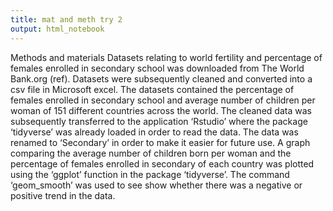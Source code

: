 ```yaml
---
title: mat and meth try 2
output: html_notebook
---
```

Methods and materials
Datasets relating to world fertility and percentage of females enrolled in secondary school was downloaded from The World Bank.org (ref). Datasets were subsequently cleaned and converted into a csv file in Microsoft excel. The datasets contained the percentage of females enrolled in secondary school and average number of children per woman of 151 different countries across the world. The cleaned data was subsequently transferred to the application ‘Rstudio’ where the package ‘tidyverse’ was already loaded in order to read the data. The data was renamed to ‘Secondary’ in order to make it easier for future use. A graph comparing the average number of children born per woman and the percentage of females enrolled in secondary of each country was plotted using the ‘ggplot’ function in the package ‘tidyverse’. The command ‘geom_smooth’ was used to see show whether there was a negative or positive trend in the data.
